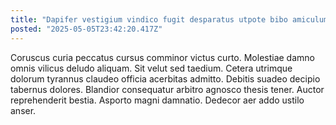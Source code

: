 ```yaml
---
title: "Dapifer vestigium vindico fugit desparatus utpote bibo amiculum."
posted: "2025-05-05T23:42:20.417Z"
---
```


Coruscus curia peccatus cursus comminor victus curto. Molestiae damno omnis vilicus deludo aliquam. Sit velut sed taedium.
Cetera utrimque dolorum tyrannus claudeo officia acerbitas admitto. Debitis suadeo decipio tabernus dolores. Blandior consequatur arbitro agnosco thesis tener.
Auctor reprehenderit bestia. Asporto magni damnatio. Dedecor aer addo ustilo anser.
